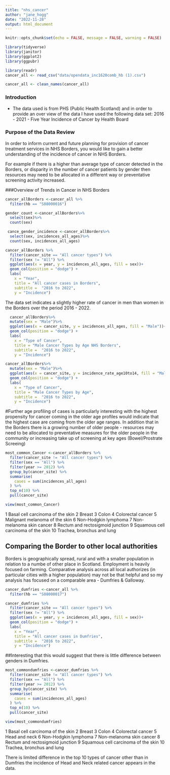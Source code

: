 ```yaml
---
title: "nhs_cancer"
author: "jane_hogg"
date: "2022-11-28"
output: html_document
---
```


```r

knitr::opts_chunk$set(echo = FALSE, message = FALSE, warning = FALSE)
```



```r
library(tidyverse)
library(janitor)
library(ggplot2)
library(ggpubr)
```

```r
library(readr)
cancer_all <- read_csv("data/opendata_inc1620comb_hb (1).csv")
```

```r

cancer_all <- clean_names(cancer_all)
```




### Introduction

- The data used is from PHS (Public Health Scotland) and in order to provide an over view of the data I have used the following data set:
2016 - 2021 - Five Year Incidence of Cancer by Health Board


### Purpose of the Data Review

In order to inform current and future planning for provision of cancer treatment services in NHS Borders, you would like to gain a better understanding of the incidence of cancer in NHS Borders.

For example if there is a higher than average type of cancer detected in the Borders, or disparity in the number of cancer patients by gender then resources may need to be allocated in a different way or preventative screening activity increased.


###Overview of Trends in Cancer in NHS Borders
```r
cancer_allBorders <-cancer_all %>%
  filter(hb == "S08000016")
```
```r
gender_count <-cancer_allBorders%>% 
  select(sex)%>%
  count(sex)
```

```r
 cance_gender_incidence <-cancer_allBorders%>% 
  select(sex, incidences_all_ages)%>%
  count(sex, incidences_all_ages)

```


```r
cancer_allBorders %>%
  filter(cancer_site == "All cancer types") %>%
  filter(sex != "All") %>%
  ggplot(aes(x = year, y = incidences_all_ages, fill = sex))+
  geom_col(position = "dodge") +
  labs(
    x = "Year",
    title = "All cancer cases in Borders",
    subtitle =  "2016 to 2022",
    y = "Incidence")
```

The data set indicates a slightly higher rate of cancer in men than women in the Borders over the period 2016 - 2022.  


```r
  cancer_allBorders%>%
  mutate(sex = "Male")%>%
  ggplot(aes(x = cancer_site, y = incidences_all_ages, fill = "Male"))+
  geom_col(position = "dodge") +
  labs(
    x = "Type of Cancer",
    title = "Male Cancer Types by Age NHS Borders",
    subtitle =  "2016 to 2022",
    y = "Incidence")
```

```r
cancer_allBorders%>%
  mutate(sex = "Male")%>%
  ggplot(aes(x = cancer_site, y = incidence_rate_age10to14, fill = "Male"))+
  geom_col(position = "dodge") +
  labs(
    x = "Type of Cancer",
    title = "Male Cancer Types by Age",
    subtitle =  "2016 to 2022",
    y = "Incidence")
```


#Further age profiling of cases is particularly interesting with the highest propensity for cancer coming in the older age profiles would indicate that the highest case are coming from the older age ranges.  In addition that in the Borders there is a growing number of older people - resources may need to be allocated to preventative measures for the older people in the community or increasing take up of screening at key ages (Bowel/Prostrate Screeing)

```r
most_common_Cancer <-cancer_allBorders %>%
  filter(cancer_site != "All cancer types") %>%
  filter(sex == "All") %>% 
  filter(year >= 2012) %>%
  group_by(cancer_site) %>%
  summarise(
    cases = sum(incidences_all_ages)
  ) %>%
  top_n(10) %>%
  pull(cancer_site)
```


```r
view(most_common_Cancer)
```

1 Basal cell carcinoma of the skin
2 Breast
3 Colon
4 Colorectal cancer
5 Malignant melanoma of the skin
6 Non-Hodgkin lymphoma
7 Non-melanoma skin cancer
8 Rectum and rectosigmoid junction
9 Squamous cell carcinoma of the skin
10 Trachea, bronchus and lung




## Comparing the Border to other local authorities

Borders is geographically spread, rural and with a smaller population in relation to a numbe of other place in Scotland.  Employment is heavily focused on farming.  Comparative analysis across all local authorizes (in particular cities with a higher population) may not be that helpful and so my analysis has focused on a comparable area - Dumfries & Galloway.

```r
cancer_dumfries <-cancer_all %>%
  filter(hb == "S08000017")
```

```r
cancer_dumfries %>%
  filter(cancer_site == "All cancer types") %>%
  filter(sex != "All") %>%
  ggplot(aes(x = year, y = incidences_all_ages, fill = sex))+
  geom_col(position = "dodge") +
  labs(
    x = "Year",
    title = "All cancer cases in Dumfries",
    subtitle =  "2016 to 2022",
    y = "Incidence")
```


##Interesting that this would suggest that there is little difference between genders in Dumfries.  


```r
most_commondumfries <-cancer_dumfries %>%
  filter(cancer_site != "All cancer types") %>%
  filter(sex == "All") %>% 
  filter(year >= 2012) %>%
  group_by(cancer_site) %>%
  summarise(
    cases = sum(incidences_all_ages)
  ) %>%
  top_n(10) %>%
  pull(cancer_site)
```
```r
view(most_commondumfries)
```




1 Basal cell carcinoma of the skin
2 Breast
3 Colon
4 Colorectal cancer
5 Head and neck
6 Non-Hodgkin lymphoma
7 Non-melanoma skin cancer
8 Rectum and rectosigmoid junction
9 Squamous cell carcinoma of the skin
10 Trachea, bronchus and lung

There is limited difference in the top 10 types of cancer other than in Dumfries the incidence of Head and Neck related cancer appears in the data.


